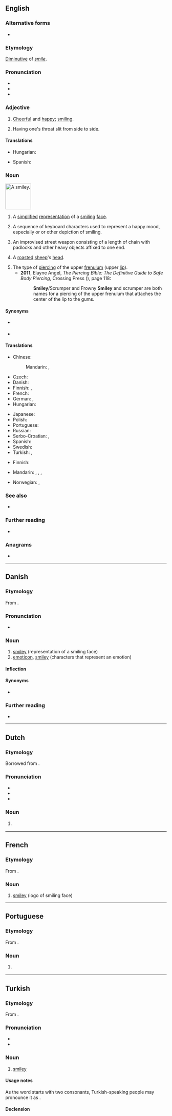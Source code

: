 {{also|Smiley}}
==English==
{{wikipedia}}

===Alternative forms===
* {{l|en|smilie}} {{q|very rare}}

===Etymology===
[[Appendix:Glossary#diminutive|Diminutive]] of ''[[smile]]''.

===Pronunciation===
* {{IPA|en|/ˈsmaɪli/}}
* {{audio|en|En-au-smiley.ogg|Audio (AU)}}
* {{rhymes|en|aɪli}}

===Adjective===
{{en-adj|er}}

# [[cheerful|Cheerful]] and [[happy]]; [[smiling]].
# {{lb|en|slang}} Having one's throat slit from side to side.

====Translations====
{{trans-top|cheerful and happy}}
* Hungarian: {{t+|hu|mosolygós}}
{{trans-mid}}
* Spanish: {{t+|es|sonriente}}
{{trans-bottom}}

===Noun===
[[Image:Smiley_head_happy.png|80px|thumb|A '''smiley'''.]]
{{en-noun|s|smilies}}

# A [[simplified]] [[representation]] of a [[smiling]] [[face]].
# {{lb|en|Internet}} A sequence of keyboard characters used to represent a happy mood, especially {{monospace|[[Unsupported titles/Colon right paren|:)]]}} or {{monospace|[[Unsupported titles/Colon hyphen right paren|:-)]]}} or other depiction of smiling.
# {{lb|en|rare}} An improvised street weapon consisting of a length of chain with padlocks and other heavy objects affixed to one end.
# {{lb|en|South Africa}} A [[roast]]ed [[sheep]]'s [[head]].
# The type of [[piercing]] of the upper [[frenulum]] (upper [[lip]]).
#* '''2011''', Elayne Angel, ''The Piercing Bible: The Definitive Guide to Safe Body Piercing'', Crossing Press ({{ISBN|9780307777911}}), page 118:
#*: '''Smiley'''/Scrumper and Frowny '''Smiley''' and scrumper are both names for a piercing  of the upper frenulum that attaches the center of the lip to the gums.

====Synonyms====
* {{sense|representation of smiling face}} {{l|en|smiley face}}
* {{sense|characters that representation an emotion}} {{l|en|emoticon}}

====Translations====
{{trans-top|representation of a smiling face}}
* Chinese:
*: Mandarin: {{t+|cmn|笑臉|sc=Hani}}, {{t+|cmn|笑脸|tr=xiàoliǎn|sc=Hani}}
* Czech: {{t+|cs|smajlík|m}}
* Danish: {{t|da|smiley|c}}
* Finnish: {{t+|fi|hymiö}}, {{t+|fi|hymynaama}}
* French: {{t+|fr|émoticône|f}}
* German: {{t+|de|Emoticon|n}}, {{t+|de|Smiley|n}}
* Hungarian: {{t+|hu|mosoly}}
{{trans-mid}}
* Japanese: {{t|ja|スマイリー|tr=sumairī|sc=Jpan}}
* Polish: {{t+|pl|buźka|f}}
* Portuguese: {{t|pt|smiley|m}}
* Russian: {{t+|ru|сма́йлик|m}}
* Serbo-Croatian: {{t+|sh|smješko}}, {{t|sh|smajli}}
* Spanish: {{t+|es|emoticono|m}}
* Swedish: {{t+|sv|smiley|c}}
* Turkish: {{t|tr|smiley}}, {{t|tr|gülen surat}}
{{trans-bottom}}

{{trans-see|emoticon}}

{{trans-top|slit throat}}
* Finnish: {{qualifier|slang}} {{t|fi|kestohymy}}
{{trans-mid}}
{{trans-bottom}}

{{checktrans-top}}
* Mandarin: {{t-check|cmn|[[笑]][[臉]][[符]][[號]]|tr=xiào liǎn fúhào|sc=Hani}} <!-- "smiling face mark" -->, {{t-check|cmn|[[臉]][[譜]]|tr=liǎn pǔ|sc=Hani}} <!-- "facial mask" -->, {{t-check|cmn|[[情]][[緒]][[圖]][[標]]|tr=qíngxù túbiāo|sc=Hani}} <!-- "emotion pictorial mark" -->, {{t-check|cmn|[[表]][[情]][[符]]|tr=biǎoqíng fú|sc=Hani}} <!-- "emotional mark" - all assumed sum-of-parts; if an idiom, remove the wikilinks to the individual words. see [[User:Kephir/gadgets/xte#Translation_fixing]] -->
{{trans-mid}}
* Norwegian: {{t-check|no|smiley}}, {{t-check|no|smilefjes}}
{{trans-bottom}}

===See also===
* {{l|en|Appendix:Emoticons}}

===Further reading===
* {{pedialite}}

===Anagrams===
* {{anagrams|en|a=eilmsy|Smylie|limeys|milsey}}

----

==Danish==

===Etymology===
From {{bor|da|en|smiley}}. {{defdate|1993}}

===Pronunciation===
* {{IPA|da|/smajli/|[ˈsmɑjli]}}

===Noun===
{{da-noun|en|er|pl-indef-2=smileys}}

# [[smiley#English|smiley]] (representation of a smiling face)
# [[emoticon]], [[smiley#English|smiley]] (characters that represent an emotion)

====Inflection====
{{da-noun-infl|en|er}}

====Synonyms====
* {{sense|emoticon}} {{l|da|emotikon}}

===Further reading===
* {{pedialite|lang=da}}

----

==Dutch==

===Etymology===
Borrowed from {{bor|nl|en|smiley}}.

===Pronunciation===
* {{IPA|nl|/ˈsmɑi̯.li/|/ˈsmaːi̯.li/}}
* {{audio|nl|Nl-smiley.ogg|Audio}}
* {{hyphenation|nl|smi|ley}}

===Noun===
{{nl-noun|m|-s|smileytje}}

# {{l|en|smiley}}
#: {{syn|nl|emoji|emoticon}}

----

==French==

===Etymology===
From {{bor|fr|en|smiley}}.

===Noun===
{{fr-noun|m}}

# [[#English|smiley]] (logo of smiling face)

----

==Portuguese==

===Etymology===
From {{bor|pt|en|smiley}}.

===Noun===
{{pt-noun|m|s}}

# {{l|en|smiley}} {{gloss|simple representation of a smiling face}}

----

==Turkish==

===Etymology===
From {{bor|tr|en|smiley}}.

===Pronunciation===
* {{IPA|tr|[smajlej]}}
* {{hyphenation|tr|smi|ley}}

===Noun===
{{tr-noun|i|ler}}

# [[smiley#English|smiley]]

====Usage notes====
As the word starts with two consonants, Turkish-speaking people may pronounce it as {{IPAchar|[simajlej]|lang=tr}}.

====Declension====
{{tr-infl-noun-c|e|poss=1}}